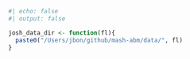 ```r
#| echo: false
#| output: false

josh_data_dir <- function(fl){
  paste0("/Users/jbon/github/mash-abm/data/", fl)
}

```
